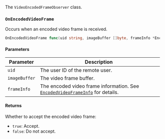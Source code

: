 The `VideoEncodedFrameObserver` class.

### `OnEncodedVideoFrame`

Occurs when an encoded video frame is received.

```go
OnEncodedVideoFrame func(uid string, imageBuffer []byte, frameInfo *EncodedVideoFrameInfo) bool
```

#### Parameters

| Parameter | Description |
|---------------|----------------------------------------------------------------------|
| `uid` | The user ID of the remote user.             |
| `imageBuffer` | The video frame buffer.             |
| `frameInfo`| The encoded video frame information. See [`EncodedVideoFrameInfo`](./apidatatype#encodedvideoframeinfo) for details.         |

#### Returns

Whether to accept the encoded video frame:

- `true`: Accept.
- `false`: Do not accept.